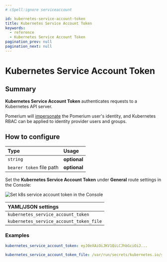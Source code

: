 ```yaml
---
# cSpell:ignore serviceaccount

id: kubernetes-service-account-token
title: Kubernetes Service Account Token
keywords:
  - reference
  - Kubernetes Service Account Token
pagination_prev: null
pagination_next: null
---
```



# Kubernetes Service Account Token

## Summary

**Kubernetes Service Account Token** authenticates requests to a Kubernetes API server.

Pomerium will [impersonate](https://kubernetes.io/docs/reference/access-authn-authz/authentication/#user-impersonation) the Pomerium user's identity, and Kubernetes RBAC can be applied to identity provider users and groups.

## How to configure

| **Type** | **Usage** |
| :--- | :--- |
| `string` | **optional** |
| `bearer token` file path | **optional** |

<Tabs>
<TabItem value="Enterprise" label="Enterprise">

Set the **Kubernetes Service Account Token** under **General** route settings in the Console:

![Set k8s service account token in the Console](../img/routes/k8s/kubernetes-bearer-token.png)

</TabItem>
<TabItem value="Kubernetes" label="Kubernetes">

| **YAML**/**JSON** settings |
| :--- |
| `kubernetes_service_account_token` |
| `kubernetes_service_account_token_file` |

</TabItem>
</Tabs>

### Examples

```yaml
kubernetes_service_account_token: eyJ0eXAiOiJKV1QiLCJhbGciOiJ...

kubernetes_service_account_token_file: /var/run/secrets/kubernetes.io/serviceaccount/token
```
